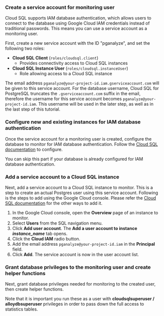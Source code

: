 
### Create a service account for monitoring user

Cloud SQL supports IAM database authentication, which allows users to connect to the database using Google Cloud IAM credentials instead of traditional passwords.
This means you can use a service account as a monitoring user.

First, create a new service account with the ID "pganalyze", and set the following two roles:
* **Cloud SQL Client** (`roles/cloudsql.client`)
  * Provides connectivity access to Cloud SQL instances
* **Cloud SQL Instance User** (`roles/cloudsql.instanceUser`)
  * Role allowing access to a Cloud SQL instance

The email address `pganalyze@your-project-id.iam.gserviceaccount.com` will be given to this service account.
For the database username, Cloud SQL for PostgreSQL truncates the `.gserviceaccount.com` suffix in the email,
therefore the username for this service account becomes `pganalyze@your-project-id.iam`.
This username will be used in the later step, as well as in the last step of this tutorial.

### Configure new and existing instances for IAM database authentication

Once the service account for a monitoring user is created, configure the database to monitor for IAM database authentication.
Follow the [Cloud SQL documentation](https://cloud.google.com/sql/docs/postgres/create-edit-iam-instances) to configure.

You can skip this part if your database is already configured for IAM database authentication.

### Add a service account to a Cloud SQL instance

Next, add a service account to a Cloud SQL instance to monitor. This is a step to create an actual Postgres user using this service account.
Following is the steps to add using the Google Cloud console. Please refer the
[Cloud SQL documentation](https://cloud.google.com/sql/docs/postgres/add-manage-iam-users#creating-a-database-user)
for the other ways to add it.

1. In the Google Cloud console, open the **Overview** page of an instance to monitor.
2. Select **Users** from the SQL navigation menu.
3. Click **Add user account**. The **Add a user account to instance _instance_name_** tab opens.
4. Click the **Cloud IAM** radio button.
5. Add the email address `pganalyze@your-project-id.iam` in the **Principal** field.
6. Click **Add**. The service account is now in the user account list.

### Grant database privileges to the monitoring user and create helper functions

Next, grant database privileges needed for monitoring to the created user, then create helper functions.

Note that it is important you run these as a user with **cloudsqlsuperuser / alloydbsuperuser** privileges in order to pass down the full access to statistics tables.

<MonitoringUserBaseForGCP username="pganalyze@your-project-id.iam" />
<MonitoringUserPerDatabaseHelpers username={'"pganalyze@your-project-id.iam"'} />
